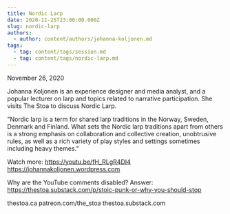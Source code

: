 ```yaml
---
title: Nordic Larp
date: 2020-11-25T23:00:00.000Z
slug: nordic-larp
authors:
  - author: content/authors/johanna-koljonen.md
tags:
  - tag: content/tags/session.md
  - tag: content/tags/nordic-larp.md
---
```


November 26, 2020

Johanna Koljonen is an experience designer and media analyst, and a popular lecturer on larp and topics related to narrative participation. She visits The Stoa to discuss Nordic Larp.

"Nordic larp is a term for shared larp traditions in the Norway, Sweden, Denmark and Finland. What sets the Nordic larp traditions apart from others is a strong emphasis on collaboration and collective creation, unobtrusive rules, as well as a rich variety of play styles and settings sometimes including heavy themes."

Watch more: https://youtu.be/fH_RLgR4DI4
https://johannakoljonen.wordpress.com

Why are the YouTube comments disabled? Answer: https://thestoa.substack.com/p/stoic-punk-or-why-you-should-stop

thestoa.ca
patreon.com/the_stoa
thestoa.substack.com
